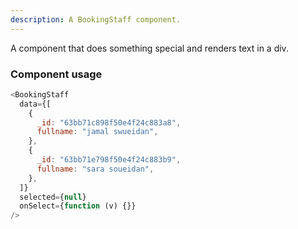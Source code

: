 ```yaml
---
description: A BookingStaff component.
---
```


A component that does something special and renders text in a div.

### Component usage

```js
<BookingStaff
  data={[
    {
      _id: "63bb71c898f50e4f24c883a8",
      fullname: "jamal swueidan",
    },
    {
      _id: "63bb71e798f50e4f24c883b9",
      fullname: "sara soueidan",
    },
  ]}
  selected={null}
  onSelect={function (v) {}}
/>
```
